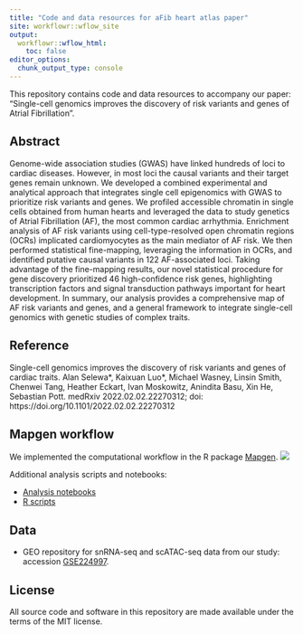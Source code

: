 ```yaml
---
title: "Code and data resources for aFib heart atlas paper"
site: workflowr::wflow_site
output:
  workflowr::wflow_html:
    toc: false
editor_options:
  chunk_output_type: console
---
```


This repository contains code and data resources to accompany our paper:
"Single-cell genomics improves the discovery of risk variants and genes of Atrial Fibrillation".

## Abstract

Genome-wide association studies (GWAS) have linked hundreds of loci to cardiac diseases. However, in most loci the causal variants and their target genes remain unknown. We developed a combined experimental and analytical approach that integrates single cell epigenomics with GWAS to prioritize risk variants and genes. We profiled accessible chromatin in single cells obtained from human hearts and leveraged the data to study genetics of Atrial Fibrillation (AF), the most common cardiac arrhythmia. Enrichment analysis of AF risk variants using cell-type-resolved open chromatin regions (OCRs) implicated cardiomyocytes as the main mediator of AF risk. We then performed statistical fine-mapping, leveraging the information in OCRs, and identified putative causal variants in 122 AF-associated loci. Taking advantage of the fine-mapping results, our novel statistical procedure for gene discovery prioritized 46 high-confidence risk genes, highlighting transcription factors and signal transduction pathways important for heart development. In summary, our analysis provides a comprehensive map of AF risk variants and genes, and a general framework to integrate single-cell genomics with genetic studies of complex traits.

## Reference

Single-cell genomics improves the discovery of risk variants and genes of cardiac traits.
Alan Selewa\*, Kaixuan Luo\*, Michael Wasney, Linsin Smith, Chenwei Tang, Heather Eckart, Ivan Moskowitz, Anindita Basu, Xin He, Sebastian Pott.
medRxiv 2022.02.02.22270312; doi: https://doi.org/10.1101/2022.02.02.22270312

## Mapgen workflow

We implemented the computational workflow in the R package [Mapgen][Mapgen-link]. 
![](assets/workflow.overview.png)

Additional analysis scripts and notebooks: 

 * [Analysis notebooks][Analysis-git-repo]
 * [R scripts][R-git-repo]

## Data

  * GEO repository for snRNA-seq and scATAC-seq data from our study: accession [GSE224997][GEO-link].

## License

All source code and software in this repository are made available under the terms of the MIT license.


[Mapgen-link]: https://kevinlkx.github.io/mapgen/articles/index.html
[Analysis-git-repo]: https://github.com/xinhe-lab/aFib_heart_atlas_mapgen_paper/tree/main/analysis
[R-git-repo]: https://github.com/xinhe-lab/aFib_heart_atlas_mapgen_paper/tree/main/R
[GEO-link]: https://www.ncbi.nlm.nih.gov/geo/query/acc.cgi?acc=GSE224997

